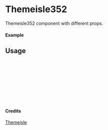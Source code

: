 
<Meta of={Themeisle352} title="Themeisle/Themeisle352" />

# Themeisle352

Themeisle352 component with different props.

#### Example

<Canvas of={Themeisle352.Primary} />

## Usage

```ts
import { Themeisle352 } from "yadl-ui";

const Example = () => {
  return (
      <Themeisle352 />
  );
};

export default Example;
```

#### Credits
[Themeisle](https://themeisle.com/illustrations/)

